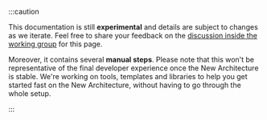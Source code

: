 :::caution

This documentation is still **experimental** and details are subject to changes as we iterate. Feel free to share your feedback on the [discussion inside the working group](https://github.com/reactwg/react-native-new-architecture/discussions/8) for this page.

Moreover, it contains several **manual steps**. Please note that this won't be representative of the final developer experience once the New Architecture is stable. We're working on tools, templates and libraries to help you get started fast on the New Architecture, without having to go through the whole setup.

:::
